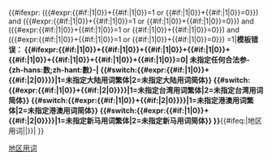 {{#ifexpr:<!--

 -->({{#expr:{{#if:{{{zh-hans-cn|}}}|1|0}}+{{#if:{{{zh-hant-cn|}}}|1|0}}=1 or {{#if:{{{zh-hans-cn|}}}|1|0}}+{{#if:{{{zh-hant-cn|}}}|1|0}}=0}}) and<!--

 -->({{#expr:{{#if:{{{zh-hans-tw|}}}|1|0}}+{{#if:{{{zh-hant-tw|}}}|1|0}}=1 or {{#if:{{{zh-hans-tw|}}}|1|0}}+{{#if:{{{zh-hant-tw|}}}|1|0}}=0}}) and<!--

 -->({{#expr:{{#if:{{{zh-hans-hk|}}}|1|0}}+{{#if:{{{zh-hant-hk|}}}|1|0}}=1 or {{#if:{{{zh-hans-hk|}}}|1|0}}+{{#if:{{{zh-hant-hk|}}}|1|0}}=0}}) and<!--

 -->({{#expr:{{#if:{{{zh-hans-sg|}}}|1|0}}+{{#if:{{{zh-hant-sg|}}}|1|0}}=1 or {{#if:{{{zh-hans-sg|}}}|1|0}}+{{#if:{{{zh-hant-sg|}}}|1|0}}=0}})<!--

 -->=1|<strong class="error">{{tl|地区用词}}模板错误：<!-- 

 -->{{#ifexpr:{{#if:{{{zh-hans-cn|}}}|1|0}}+{{#if:{{{zh-hant-cn|}}}|1|0}}+{{#if:{{{zh-hans-tw|}}}|1|0}}+{{#if:{{{zh-hant-tw|}}}|1|0}}+<!--

  -->{{#if:{{{zh-hans-hk|}}}|1|0}}+{{#if:{{{zh-hant-hk|}}}|1|0}}+{{#if:{{{zh-hans-sg|}}}|1|0}}+{{#if:{{{zh-hant-sg|}}}|1|0}}=0|<!--
  
  -->未指定任何合法参-{zh-hans:数;zh-hant:數}-|<!--

  -->{{#switch:{{#expr:{{#if:{{{zh-hans-cn|}}}|1|0}}+{{#if:{{{zh-hant-cn|}}}|2|0}}}}|1=未指定大陆用词繁体|2=未指定大陆用词简体}} <!--

  -->{{#switch:{{#expr:{{#if:{{{zh-hans-tw|}}}|1|0}}+{{#if:{{{zh-hant-tw|}}}|2|0}}}}|1=未指定台湾用词繁体|2=未指定台湾用词简体}} <!--

  -->{{#switch:{{#expr:{{#if:{{{zh-hans-hk|}}}|1|0}}+{{#if:{{{zh-hant-hk|}}}|2|0}}}}|1=未指定港澳用词繁体|2=未指定港澳用词简体}} <!--

  -->{{#switch:{{#expr:{{#if:{{{zh-hans-sg|}}}|1|0}}+{{#if:{{{zh-hant-sg|}}}|2|0}}}}|1=未指定新马用词繁体|2=未指定新马用词简体}} <!--

 -->}}</strong>{{#ifeq:{{BASEPAGENAME}}|地区用词||[[Category:模板参数错误的页面|地区用词]]}}|<!--

 -->{{{noerror|}}}<!--

-->}}